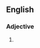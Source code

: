 {{also|leakproof}}
==English==

===Adjective===
{{en-adj|head=[[leak]][[-proof]]}}

# {{alternative spelling of|leakproof|lang=en}}